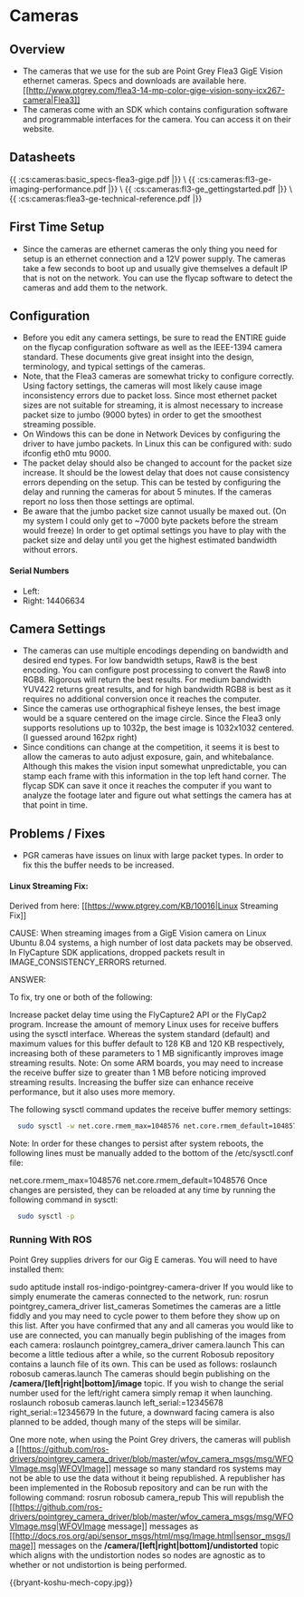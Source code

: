 # Cameras

## Overview

  * The cameras that we use for the sub are Point Grey Flea3 GigE Vision ethernet cameras. Specs and downloads are available here. [[http://www.ptgrey.com/flea3-14-mp-color-gige-vision-sony-icx267-camera|Flea3]]
  * The cameras come with an SDK which contains configuration software and programmable interfaces for the camera. You can access it on their website.

## Datasheets
\{\{ :cs:cameras:basic_specs-flea3-gige.pdf |\}\} \\
\{\{ :cs:cameras:fl3-ge-imaging-performance.pdf |\}\} \\
\{\{ :cs:cameras:fl3-ge_gettingstarted.pdf |\}\} \\
\{\{ :cs:cameras:flea3-ge-technical-reference.pdf |\}\}


## First Time Setup

  * Since the cameras are ethernet cameras the only thing you need for setup is an ethernet connection and a 12V power supply. The cameras take a few seconds to boot up and usually give themselves a default IP that is not on the network. You can use the flycap software to detect the cameras and add them to the network.

## Configuration

  * Before you edit any camera settings, be sure to read the ENTIRE guide on the flycap configuration software as well as the IEEE-1394 camera standard. These documents give great insight into the design, terminology, and typical settings of the cameras.
  * Note, that the Flea3 cameras are somewhat tricky to configure correctly. Using factory settings, the cameras will most likely cause image inconsistency errors due to packet loss. Since most ethernet packet sizes are not suitable for streaming, it is almost necessary to increase packet size to jumbo (9000 bytes) in order to get the smoothest streaming possible.
  * On Windows this can be done in Network Devices by configuring the driver to have jumbo packets. In Linux this can be configured with: sudo ifconfig eth0 mtu 9000.
  * The packet delay should also be changed to account for the packet size increase. It should be the lowest delay that does not cause consistency errors depending on the setup. This can be tested by configuring the delay and running the cameras for about 5 minutes. If the cameras report no loss then those settings are optimal.
  * Be aware that the jumbo packet size cannot usually be maxed out. (On my system I could only get to ~7000 byte packets before the stream would freeze) In order to get optimal settings you have to play with the packet size and delay until you get the highest estimated bandwidth without errors.

#### Serial Numbers
  * Left: 
  * Right: 14406634

## Camera Settings

  * The cameras can use multiple encodings depending on bandwidth and desired end types. For low bandwidth setups, Raw8 is the best encoding. You can configure post processing to convert the Raw8 into RGB8. Rigorous will return the best results. For medium bandwidth YUV422 returns great results, and for high bandwidth RGB8 is best as it requires no additional conversion once it reaches the computer.
  * Since the cameras use orthographical fisheye lenses, the best image would be a square centered on the image circle. Since the Flea3 only supports resolutions up to 1032p, the best image is 1032x1032 centered. (I guessed around 162px right)
  * Since conditions can change at the competition, it seems it is best to allow the cameras to auto adjust exposure, gain, and whitebalance. Although this makes the vision input somewhat unpredictable, you can stamp each frame with this information in the top left hand corner. The flycap SDK can save it once it reaches the computer if you want to analyze the footage later and figure out what settings the camera has at that point in time.

## Problems / Fixes

  * PGR cameras have issues on linux with large packet types. In order to fix this the buffer needs to be increased.

#### Linux Streaming Fix:
Derived from here: [[https://www.ptgrey.com/KB/10016|Linux Streaming Fix]]

CAUSE:
When streaming images from a GigE Vision camera on Linux Ubuntu 8.04 systems, a high number of lost data packets may be observed. In FlyCapture SDK applications, dropped packets result in IMAGE_CONSISTENCY_ERRORS returned.

ANSWER:

To fix, try one or both of the following:

Increase packet delay time using the FlyCapture2 API or the FlyCap2 program.
Increase the amount of memory Linux uses for receive buffers using the sysctl interface. Whereas the system standard (default) and maximum values for this buffer default to 128 KB and 120 KB respectively, increasing both of these parameters to 1 MB significantly improves image streaming results.
Note: On some ARM boards, you may need to increase the receive buffer size to greater than 1 MB before noticing improved streaming results. Increasing the buffer size can enhance receive performance, but it also uses more memory.

The following sysctl command updates the receive buffer memory settings:

```bash
  sudo sysctl -w net.core.rmem_max=1048576 net.core.rmem_default=1048576
```

Note: In order for these changes to persist after system reboots, the following lines must be manually added to the bottom of the /etc/sysctl.conf file:

  net.core.rmem_max=1048576
  net.core.rmem_default=1048576
Once changes are persisted, they can be reloaded at any time by running the following command in sysctl:

```bash
  sudo sysctl -p
```
### Running With ROS

Point Grey supplies drivers for our Gig E cameras. You will need to have installed them:

  sudo aptitude install ros-indigo-pointgrey-camera-driver
If you would like to simply enumerate the cameras connected to the network, run:
  rosrun pointgrey_camera_driver list_cameras
Sometimes the cameras are a little fiddly and you may need to cycle power to them before they show up on this list. After you have confirmed that any and all cameras you would like to use are connected, you can manually begin publishing of the images from each camera:
  roslaunch pointgrey_camera_driver camera.launch
This can become a little tedious after a while, so the current Robosub repository contains a launch file of its own. This can be used as follows:
  roslaunch robosub cameras.launch
The cameras should begin publishing on the **/camera/[left|right|bottom]/image** topic. If you wish to change the serial number used for the left/right camera simply remap it when launching.
  roslaunch robosub cameras.launch left_serial:=12345678 right_serial:=12345679
In the future, a downward facing camera is also planned to be added, though many of the steps will be similar.

One more note, when using the Point Grey drivers, the cameras will publish a [[https://github.com/ros-drivers/pointgrey_camera_driver/blob/master/wfov_camera_msgs/msg/WFOVImage.msg|WFOVImage]] message so many standard ros systems may not be able to use the data without it being republished. A republisher has been implemented in the Robosub repository and can be run with the following command:
  rosrun robosub camera_repub
This will republish the [[https://github.com/ros-drivers/pointgrey_camera_driver/blob/master/wfov_camera_msgs/msg/WFOVImage.msg|WFOVImage message]] messages as [[http://docs.ros.org/api/sensor_msgs/html/msg/Image.html|sensor_msgs/Image]] messages on the **/camera/[left|right|bottom]/undistorted** topic which aligns with the undistortion nodes so nodes are agnostic as to whether or not undistortion is being performed.


\{\{bryant-koshu-mech-copy.jpg\}\}
